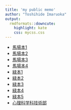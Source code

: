 ```yaml
---
title: 'my public memo'
author: "Toshihide Imaruoka"
output:
  rmdformats::downcute:
    highlight: kate
    css: mycss.css
---
```

- [馬場本1](./baba1.html)
- [馬場本2](./baba2.html)
- [馬場本3](./baba3.html)
- [馬場本4](./baba4.html)
- [緑本1](./midori1.html)
- [緑本2](./midori2.html)
- [緑本3](./midori3.html)
- [緑本4](./midori4.html)
- [緑本5](./midori5.html)
- [心理科学科技術部](./psytech.html)
